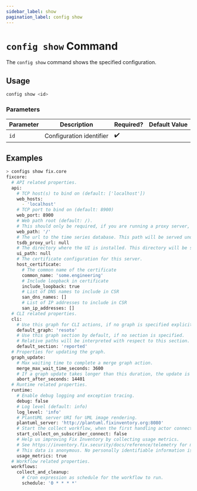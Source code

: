 ```yaml
---
sidebar_label: show
pagination_label: config show
---
```


# `config show` Command

The `config show` command shows the specified configuration.

## Usage

```bash
config show <id>
```

### Parameters

| Parameter | Description              | Required? | Default Value |
| --------- | ------------------------ | --------- | ------------- |
| `id`      | Configuration identifier | ✔️        |               |

## Examples

```bash
> configs show fix.core
​fixcore:
​  # API related properties.
​  api:
​    # TCP host(s) to bind on (default: ['localhost'])
​    web_hosts:
​      - 'localhost'
​    # TCP port to bind on (default: 8900)
​    web_port: 8900
​    # Web path root (default: /).
​    # This should only be required, if you are running a proxy server, that is not able to handle a sub-path.
​    web_path: '/'
​    # The url to the time series database. This path will be served under /tsdb/.
​    tsdb_proxy_url: null
​    # The directory where the UI is installed. This directory will be served under
​    ui_path: null
​    # The certificate configuration for this server.
​    host_certificate:
​      # The common name of the certificate
​      common_name: 'some.engineering'
​      # Include loopback in certificate
​      include_loopback: true
​      # List of DNS names to include in CSR
​      san_dns_names: []
​      # List of IP addresses to include in CSR
​      san_ip_addresses: []
​  # CLI related properties.
​  cli:
​    # Use this graph for CLI actions, if no graph is specified explicitly.
​    default_graph: 'resoto'
​    # Use this graph section by default, if no section is specified.
​    # Relative paths will be interpreted with respect to this section.
​    default_section: 'reported'
​  # Properties for updating the graph.
​  graph_update:
​    # Max waiting time to complete a merge graph action.
​    merge_max_wait_time_seconds: 3600
​    # If a graph update takes longer than this duration, the update is aborted.
​    abort_after_seconds: 14401
​  # Runtime related properties.
​  runtime:
​    # Enable debug logging and exception tracing.
​    debug: false
​    # Log level (default: info)
​    log_level: 'info'
​    # PlantUML server URI for UML image rendering.
​    plantuml_server: 'http://plantuml.fixinventory.org:8080'
​    # Start the collect workflow, when the first handling actor connects to the system.
​    start_collect_on_subscriber_connect: false
​    # Help us improving Fix Inventory by collecting usage metrics.
​    # See https://inventory.fix.security/docs/reference/telemetry for more information.
​    # This data is anonymous. No personally identifiable information is captured or stored.
​    usage_metrics: true
​  # Workflow related properties.
​  workflows:
​    collect_and_cleanup:
​      # Cron expression as schedule for the workflow to run.
​      schedule: '0 * * * *'
```
